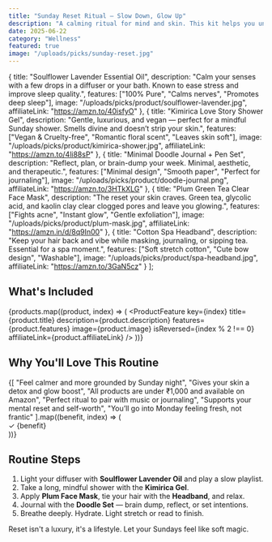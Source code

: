 ```yaml
---
title: "Sunday Reset Ritual – Slow Down, Glow Up"
description: "A calming ritual for mind and skin. This kit helps you unplug, detox, and prep for the week ahead — all under ₹1,000."
date: 2025-06-22
category: "Wellness"
featured: true
image: "/uploads/picks/sunday-reset.jpg"
---
```



  {
    title: "Soulflower Lavender Essential Oil",
    description: "Calm your senses with a few drops in a diffuser or your bath. Known to ease stress and improve sleep quality.",
    features: ["100% Pure", "Calms nerves", "Promotes deep sleep"],
    image: "/uploads/picks/product/soulflower-lavender.jpg",
    affiliateLink: "https://amzn.to/40isfyO"
  },
  {
    title: "Kimirica Love Story Shower Gel",
    description: "Gentle, luxurious, and vegan — perfect for a mindful Sunday shower. Smells divine and doesn’t strip your skin.",
    features: ["Vegan & Cruelty-free", "Romantic floral scent", "Leaves skin soft"],
    image: "/uploads/picks/product/kimirica-shower.jpg",
    affiliateLink: "https://amzn.to/4li88sP"
  },
  {
    title: "Minimal Doodle Journal + Pen Set",
    description: "Reflect, plan, or brain-dump your week. Minimal, aesthetic, and therapeutic.",
    features: ["Minimal design", "Smooth paper", "Perfect for journaling"],
    image: "/uploads/picks/product/doodle-journal.png",
    affiliateLink: "https://amzn.to/3HTkXLG"
  },
  {
    title: "Plum Green Tea Clear Face Mask",
    description: "The reset your skin craves. Green tea, glycolic acid, and kaolin clay clear clogged pores and leave you glowing.",
    features: ["Fights acne", "Instant glow", "Gentle exfoliation"],
    image: "/uploads/picks/product/plum-mask.jpg",
    affiliateLink: "https://amzn.in/d/8q9In00"
  },
  {
    title: "Cotton Spa Headband",
    description: "Keep your hair back and vibe while masking, journaling, or sipping tea. Essential for a spa moment.",
    features: ["Soft stretch cotton", "Cute bow design", "Washable"],
    image: "/uploads/picks/product/spa-headband.jpg",
    affiliateLink: "https://amzn.to/3GaN5cz"
  }
];

## What's Included

{products.map((product, index) => (
  <ProductFeature 
    key={index}
    title={product.title}
    description={product.description}
    features={product.features}
    image={product.image}
    isReversed={index % 2 !== 0}
    affiliateLink={product.affiliateLink}
  />
))}

## Why You'll Love This Routine

<div className="grid grid-cols-1 md:grid-cols-2 lg:grid-cols-3 gap-6">
  {[
    "Feel calmer and more grounded by Sunday night",
    "Gives your skin a detox and glow boost",
    "All products are under ₹1,000 and available on Amazon",
    "Perfect ritual to pair with music or journaling",
    "Supports your mental reset and self-worth",
    "You’ll go into Monday feeling fresh, not frantic"
  ].map((benefit, index) => (
    <div key={index} className="bg-white p-6 rounded-lg shadow-sm">
      <div className="flex items-start">
        <span className="text-espresso mr-3 text-xl">✓</span>
        <span className="text-bronze">{benefit}</span>
      </div>
    </div>
  ))}
</div>

## Routine Steps

1. Light your diffuser with **Soulflower Lavender Oil** and play a slow playlist.  
2. Take a long, mindful shower with the **Kimirica Gel**.  
3. Apply **Plum Face Mask**, tie your hair with the **Headband**, and relax.  
4. Journal with the **Doodle Set** — brain dump, reflect, or set intentions.  
5. Breathe deeply. Hydrate. Light stretch or read to finish.

<div className="bg-espresso-10 p-6 rounded-lg mt-4 text-center">
  <p className="text-espresso italic">Reset isn't a luxury, it's a lifestyle. Let your Sundays feel like soft magic.</p>
</div>
